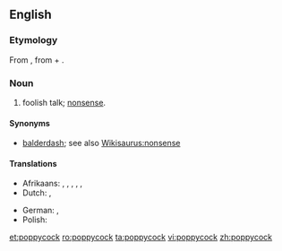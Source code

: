 ==English==

===Etymology===
From {{etyl|nl}} {{term|pappekak|lang=nl}}, from {{term|pap||soft|lang=nl}} + {{term|kak||excrement|lang=nl}}.

===Noun===
{{en-noun|-}}

# {{colloquial}} foolish talk; [[nonsense]].

====Synonyms====
* [[balderdash]]; see also [[Wikisaurus:nonsense]]

====Translations====
{{trans-top|nonsense}}
* Afrikaans: {{t-|af|pappekak}}, {{t-|af|nonsens}}, {{t-|af|onsin}}, {{t-|af|snert}}, {{t-|af|twak}}, {{t-|af|stront}}
* Dutch: {{t+|nl|onzin}}, {{t+|nl|nonsens}}
{{trans-mid}}
* German: {{t+|de|Quatsch|m}}, {{t-|de|Dünnschiß|m}}
* Polish: {{t-|pl|bzdury|f-p}}
{{trans-bottom}}

[[et:poppycock]]
[[ro:poppycock]]
[[ta:poppycock]]
[[vi:poppycock]]
[[zh:poppycock]]